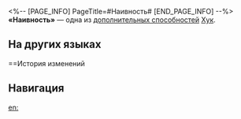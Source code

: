 <%-- [PAGE_INFO]
PageTitle=#Наивность#
[END_PAGE_INFO] --%>
{{Навык Инфобокс
|Название         = Наивность
|Изображение      = След Наивность.png
|Персонаж         = Хук
|Тип              = Доп. способность
|Возвышение       = 4
|Длительность     = 
|Описание         = Шанс избежать {{Доп эффект|эффекта контроля|10000011}} повышается на 35%.
|Свойство1        = 
|Масштабирование1 = 
}}
'''«Наивность»''' — одна из [[дополнительная способность|дополнительных способностей]] [[Хук]].

==На других языках==
{{На других языках
|en   = Naivete
|zhs  = 无邪
|zht  = 無邪
|ja   = {{Rubi|無邪気|むじゃき}}
|ko   = 난만
|es   = Ingenuidad
|fr   = Naïveté
|ru   = Наивность
|th   = Naivete
|vi   = Ngây Thơ
|de   = Naivität
|id   = Naivete
|pt   = Ingenuidade
}}

==История изменений
{{История изменений|3.5}}

==Навигация==
{{Навык Навбокс|Хук}}

[[en:]]